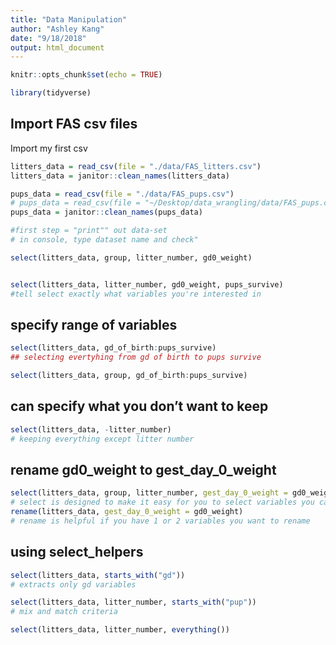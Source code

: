 ```yaml
---
title: "Data Manipulation"
author: "Ashley Kang"
date: "9/18/2018"
output: html_document
---
```


```r
knitr::opts_chunk$set(echo = TRUE)

library(tidyverse)
```

## Import FAS csv files

Import my first csv

```r
litters_data = read_csv(file = "./data/FAS_litters.csv")
litters_data = janitor::clean_names(litters_data)

pups_data = read_csv(file = "./data/FAS_pups.csv")
# pups_data = read_csv(file = "~/Desktop/data_wrangling/data/FAS_pups.csv")
pups_data = janitor::clean_names(pups_data)

#first step = "print"" out data-set 
# in console, type dataset name and check"
```

```r
select(litters_data, group, litter_number, gd0_weight)


select(litters_data, litter_number, gd0_weight, pups_survive)
#tell select exactly what variables you're interested in
```

## specify range of variables

```r
select(litters_data, gd_of_birth:pups_survive)
## selecting evertyhing from gd of birth to pups survive

select(litters_data, group, gd_of_birth:pups_survive)
```

## can specify what you don't want to keep
```r
select(litters_data, -litter_number)
# keeping everything except litter number
```

## rename gd0_weight to gest_day_0_weight
```r
select(litters_data, group, litter_number, gest_day_0_weight = gd0_weight)
# select is designed to make it easy for you to select variables you care about
rename(litters_data, gest_day_0_weight = gd0_weight)
# rename is helpful if you have 1 or 2 variables you want to rename
```

## using select_helpers
```r
select(litters_data, starts_with("gd"))
# extracts only gd variables

select(litters_data, litter_number, starts_with("pup"))
# mix and match criteria

select(litters_data, litter_number, everything())

```

